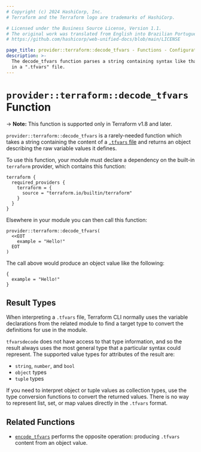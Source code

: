 ```yaml
---
# Copyright (c) 2024 HashiCorp, Inc.
# Terraform and the Terraform logo are trademarks of HashiCorp.

# Licensed under the Business Source License, Version 1.1.
# The original work was translated from English into Brazilian Portuguese.
# https://github.com/hashicorp/web-unified-docs/blob/main/LICENSE

page_title: provider::terraform::decode_tfvars - Functions - Configuration Language
description: >-
  The decode_tfvars function parses a string containing syntax like that used
  in a ".tfvars" file.
---
```


# `provider::terraform::decode_tfvars` Function

-> **Note:** This function is supported only in Terraform v1.8 and later.

`provider::terraform::decode_tfvars` is a rarely-needed function which takes
a string containing the content of a
[`.tfvars` file](/terraform/language/values/variables#variable-definitions-tfvars-files)
and returns an object describing the raw variable values it defines.

To use this function, your module must declare a dependency on the built-in
`terraform` provider, which contains this function:

```hcl
terraform {
  required_providers {
    terraform = {
      source = "terraform.io/builtin/terraform"
    }
  }
}
```

Elsewhere in your module you can then call this function:

```hcl
provider::terraform::decode_tfvars(
  <<EOT
    example = "Hello!"
  EOT
)
```

The call above would produce an object value like the following:

```hcl
{
  example = "Hello!"
}
```

## Result Types

When interpreting a `.tfvars` file, Terraform CLI normally uses the variable
declarations from the related module to find a target type to convert the
definitions for use in the module.

`tfvarsdecode` does not have access to that type information, and so the result
always uses the most general type that a particular syntax could represent.
The supported value types for attributes of the result are:

* `string`, `number`, and `bool`
* `object` types
* `tuple` types

If you need to interpret object or tuple values as collection types, use
the type conversion functions to convert the returned values. There is no way
to represent list, set, or map values directly in the `.tfvars` format.

## Related Functions

* [`encode_tfvars`](/terraform/language/functions/terraform-encode_tfvars)
  performs the opposite operation: producing `.tfvars` content from an
  object value.
